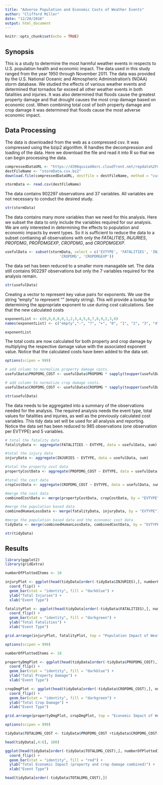 ```yaml
---
title: "Adverse Population and Economic Costs of Weather Events"
author: "Clifford Miller"
date: "12/20/2016"
output: html_document
---
```


```r
knitr::opts_chunk$set(echo = TRUE)
```

## Synopsis
This is a study to determine the most harmful weather events in respects to U.S. population health and economic impact.  The data used in this study ranged from the year 1950 through November 2011.  The data was provided by the U.S. National Oceanic and Atmospheric Administration's (NOAA) storm database.  We studied the effects of various weather events and determined that tornados far exceed all other weather events in both fatalities and injuries.  It was also determined that floods cause the greatest property damage and that drought causes the most crop damage based on economic cost.  When combining total cost of both property damage and crop damage it was determined that floods cause the most adverse economic impact.

## Data Processing
The data is downloaded from the web as a compressed csv.  It was compressed using the bzip2 algorithm.  R handles the decompression and loading of the data.  Here we download the file and read it into R so that we can begin processing the data.
```r
compressedDataURL <- "https://d396qusza40orc.cloudfront.net/repdata%2Fdata%2FStormData.csv.bz2"
destFileName <- "stormData.csv.bz2"
download.file(compressedDataURL, destfile = destFileName, method = "curl")

stormData <- read.csv(destFileName)
```
The data contains 902297 observations and 37 variables.  All variables are not necessary to conduct the desired study.
```r
str(stormData)
```
The data contains many more variables than we need for this analysis.  Here we subset the data to only include the variables required for our analysis.  We are only interested in determining the effects to population and economic impacts by event types.  So it is sufficient to reduce the data to a subset contianing all observations with only the *FATALITIES*, *INJURIES*, *PROPDMG*, *PROPDMGEXP*, *CROPDMG*, and *CROPDMGEXP*.

```r
usefulData <- subset(stormData, select = c('EVTYPE', 'FATALITIES', 'INJURIES', 'PROPDMG', 'PROPDMGEXP', 
                         'CROPDMG', 'CROPDMGEXP'))
```

The data set has been reduced to a smaller more managable set.  The data still contains 902297 observations but only the 7 variables required for the analysis remain.
```r
str(usefulData)
```

Creating a vector to represent key value pairs for exponents.  We use the string "empty" to represent "" (empty string).  This will provide a lookup for determining the appropriate exponent to use during cost calculations.  See that the new calculated costs 
```r
exponentList <- c(0,0,0,0,0,1,2,3,4,5,6,7,8,9,2,3,6)
names(exponentList) <- c("empty","-", "?", "+", "0", "1", "2", "3", "4", "5", "6", "7", "8", "B", "H", "K", "M")

exponentList
```

The total costs are now calculated for both property and crop damage by multiplying the respective damage value with the associated exponent value.  Notice that the calculated costs have been added to the data set.

```r
options(scipen = 999)

# add column to normalize property damage costs.  
usefulData$PROPDMG_COST <- usefulData$PROPDMG * sapply(toupper(usefulData$PROPDMGEXP), function(x) { if("" == x){x = "empty"}; 10^exponentList[x]})

# add column to normalize crop damage costs.  
usefulData$CROPDMG_COST <- usefulData$CROPDMG * sapply(toupper(usefulData$CROPDMGEXP), function(x) { if("" == x){x = "empty"}; 10^exponentList[x]})

str(usefulData)
```

The data needs to be aggregated into a summary of the observations needed for the analysis.  The required analysis needs the event type, total values for fatalities and injuries, as well as the previously calculated cost variables.  This tidy data set will be used for all analysis and reporting.  Notice the data set has been reduced to 985 observations (one observation per EVTYPE) and 5 variables.

```r

# total the fatality data
fatalityData <- aggregate(FATALITIES ~ EVTYPE, data = usefulData, sum)

#total the injury data
injuryData <- aggregate(INJURIES ~ EVTYPE, data = usefulData, sum)

#total the property cost data
propertyCostData <- aggregate(PROPDMG_COST ~ EVTYPE, data = usefulData, sum)

#total the cost data
cropCostData <- aggregate(CROPDMG_COST ~ EVTYPE, data = usefulData, sum)

#merge the cost data 
combinedCostData <- merge(propertyCostData, cropCostData, by = "EVTYPE")

#merge the population based data
combinedHumanLossData <- merge(fatalityData, injuryData, by = "EVTYPE")

#merge the population based data and the economic cost data
tidyData <- merge(combinedHumanLossData, combinedCostData, by = "EVTYPE")

str(tidyData)

```
## Results
```r

library(ggplot2)
library(gridExtra)

numberOfPlottedItems <- 10

injuryPlot <- ggplot(head(tidyData[order(-tidyData$INJURIES),], numberOfPlottedItems), aes(x = reorder(EVTYPE, INJURIES), y = INJURIES)) +
  coord_flip() + 
  geom_bar(stat = "identity", fill = "darkblue") + 
  ylab("Total Injuries") + 
  xlab("Event Type") 

fatalityPlot <- ggplot(head(tidyData[order(-tidyData$FATALITIES),], numberOfPlottedItems), aes(x = reorder(EVTYPE, FATALITIES), y = FATALITIES)) +
  coord_flip() + 
  geom_bar(stat = "identity", fill = "darkgreen") + 
  ylab("Total Fatalities") + 
  xlab("Event Type") 

grid.arrange(injuryPlot, fatalityPlot, top = "Population Impact of Weather Events", nrow = 2, ncol = 1)
```


```r
options(scipen = 999)

numberOfPlottedItems <- 10

propertyDmgPlot <- ggplot(head(tidyData[order(-tidyData$PROPDMG_COST),], numberOfPlottedItems), aes(x = reorder(EVTYPE, PROPDMG_COST), y = PROPDMG_COST)) +
  coord_flip() + 
  geom_bar(stat = "identity", fill = "darkblue") + 
  ylab("Total Property Damage") + 
  xlab("Event Type") 

cropDmgPlot <- ggplot(head(tidyData[order(-tidyData$CROPDMG_COST),], numberOfPlottedItems), aes(x = reorder(EVTYPE, CROPDMG_COST), y = CROPDMG_COST)) +
  coord_flip() + 
  geom_bar(stat = "identity", fill = "darkgreen") + 
  ylab("Total Crop Damage") + 
  xlab("Event Type") 

grid.arrange(propertyDmgPlot, cropDmgPlot, top = "Economic Impact of Weather Events", nrow = 2, ncol = 1)
```

```r
options(scipen = 999)

tidyData$TOTALDMG_COST <- tidyData$PROPDMG_COST +tidyData$CROPDMG_COST

head(tidyData[,4:6], 100)

ggplot(head(tidyData[order(-tidyData$TOTALDMG_COST),], numberOfPlottedItems), aes(x = reorder(EVTYPE, TOTALDMG_COST), y = TOTALDMG_COST)) +
  coord_flip() + 
  geom_bar(stat = "identity", fill = "red") + 
  ylab("Total Economic Impact (property and crop damage combined)") + 
  xlab("Event Type") 

head(tidyData[order(-tidyData$TOTALDMG_COST),])
```